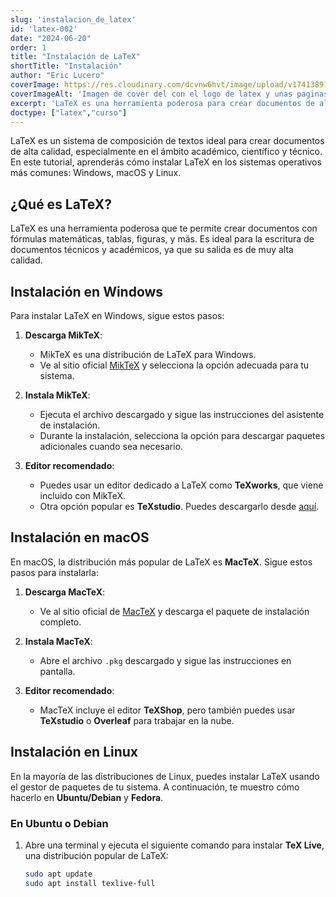 ```yaml
---
slug: 'instalacion_de_latex'
id: 'latex-002'
date: "2024-06-20"
order: 1
title: "Instalación de LaTeX"
shortTitle: "Instalación"
author: "Eric Lucero"
coverImage: https://res.cloudinary.com/dcvnw6hvt/image/upload/v1741389125/elCronopio/cover_test-2_dnehhh.jpg
coverImageAlt: 'Imagen de cover del con el logo de latex y unas paginas'
excerpt: 'LaTeX es una herramienta poderosa para crear documentos de alta calidad, especialmente en el ámbito académico y técnico. Aprende a crear tu primer documento y descubre las ventajas de usar LaTeX para el control preciso del formato, las fórmulas'
doctype: ["latex","curso"]
---
```


LaTeX es un sistema de composición de textos ideal para crear documentos de alta calidad, especialmente en el ámbito académico, científico y técnico. En este tutorial, aprenderás cómo instalar LaTeX en los sistemas operativos más comunes: Windows, macOS y Linux.

## ¿Qué es LaTeX?

LaTeX es una herramienta poderosa que te permite crear documentos con fórmulas matemáticas, tablas, figuras, y más. Es ideal para la escritura de documentos técnicos y académicos, ya que su salida es de muy alta calidad.

## Instalación en Windows

Para instalar LaTeX en Windows, sigue estos pasos:

1. **Descarga MikTeX**:
   - MikTeX es una distribución de LaTeX para Windows.
   - Ve al sitio oficial [MikTeX](https://miktex.org/download) y selecciona la opción adecuada para tu sistema.
   
2. **Instala MikTeX**:
   - Ejecuta el archivo descargado y sigue las instrucciones del asistente de instalación.
   - Durante la instalación, selecciona la opción para descargar paquetes adicionales cuando sea necesario.

3. **Editor recomendado**:
   - Puedes usar un editor dedicado a LaTeX como **TeXworks**, que viene incluido con MikTeX.
   - Otra opción popular es **TeXstudio**. Puedes descargarlo desde [aquí](https://www.texstudio.org/).

## Instalación en macOS

En macOS, la distribución más popular de LaTeX es **MacTeX**. Sigue estos pasos para instalarla:

1. **Descarga MacTeX**:
   - Ve al sitio oficial de [MacTeX](https://www.tug.org/mactex/) y descarga el paquete de instalación completo.

2. **Instala MacTeX**:
   - Abre el archivo `.pkg` descargado y sigue las instrucciones en pantalla.

3. **Editor recomendado**:
   - MacTeX incluye el editor **TeXShop**, pero también puedes usar **TeXstudio** o **Overleaf** para trabajar en la nube.

## Instalación en Linux

En la mayoría de las distribuciones de Linux, puedes instalar LaTeX usando el gestor de paquetes de tu sistema. A continuación, te muestro cómo hacerlo en **Ubuntu/Debian** y **Fedora**.

### En Ubuntu o Debian

1. Abre una terminal y ejecuta el siguiente comando para instalar **TeX Live**, una distribución popular de LaTeX:

   ```bash
   sudo apt update
   sudo apt install texlive-full
